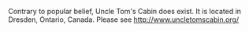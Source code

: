 Contrary to popular belief, Uncle Tom's Cabin does exist. It is located in Dresden, Ontario, Canada. Please see http://www.uncletomscabin.org/

{{wikify}} {{rfc}}